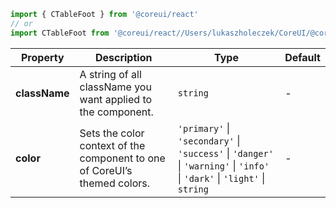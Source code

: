 
```jsx
import { CTableFoot } from '@coreui/react'
// or
import CTableFoot from '@coreui/react//Users/lukaszholeczek/CoreUI/@coreui/react/packages/coreui-react/src/components/table/CTableFoot'
```

| Property | Description | Type | Default |
| --- | --- | --- | --- |
| **className** | A string of all className you want applied to the component. | `string` | - |
| **color** | Sets the color context of the component to one of CoreUI’s themed colors. | `'primary'` \| `'secondary'` \| `'success'` \| `'danger'` \| `'warning'` \| `'info'` \| `'dark'` \| `'light'` \| `string` | - |
